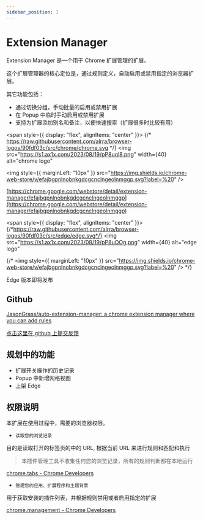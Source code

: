 ```yaml
---
sidebar_position: 1
---
```


# Extension Manager

Extension Manager 是一个用于 Chrome 扩展管理的扩展。

这个扩展管理器的核心定位是，通过规则定义，自动启用或禁用指定的浏览器扩展。

其它功能包括：

- 通过切换分组，手动批量的启用或禁用扩展
- 在 Popup 中临时手动启用或禁用扩展
- 支持为扩展添加别名和备注，以便快速搜索（扩展很多时比较有用）

<span style={{ display: "flex", alignItems: "center" }}>
  {/* https://raw.githubusercontent.com/alrra/browser-logos/90fdf03c/src/chrome/chrome.svg */}
  <img
    src="https://s1.ax1x.com/2023/08/19/pP8uql8.png"
    width={40}
    alt="chrome logo"
  ></img>
  <img
    style={{ marginLeft: "10px" }}
    src="https://img.shields.io/chrome-web-store/v/efajbgpnlnobnkgdcgcnclngeolnmggp.svg?label=%20"
  />
</span>

[https://chrome.google.com/webstore/detail/extension-manager/efajbgpnlnobnkgdcgcnclngeolnmggp](https://chrome.google.com/webstore/detail/extension-manager/efajbgpnlnobnkgdcgcnclngeolnmggp)

<span style={{ display: "flex", alignItems: "center" }}>
  {/*https://raw.githubusercontent.com/alrra/browser-logos/90fdf03c/src/edge/edge.svg*/}
  <img
    src="https://s1.ax1x.com/2023/08/19/pP8uOOg.png"
    width={40}
    alt="edge logo"
  ></img>
  {/* <img
    style={{ marginLeft: "10px" }}
    src="https://img.shields.io/chrome-web-store/v/efajbgpnlnobnkgdcgcnclngeolnmggp.svg?label=%20"
  /> */}
</span>

Edge 版本即将发布

## Github

[JasonGrass/auto-extension-manager: a chrome extension manager where you can add rules](https://github.com/JasonGrass/auto-extension-manager/tree/master)

[点击这里在 github 上提交反馈](https://github.com/JasonGrass/auto-extension-manager/issues/new?body=%0A%0A%0A%0A---%0A%3C%21--+%E2%86%91%E8%AF%B7%E5%9C%A8%E6%AD%A4%E8%A1%8C%E4%B8%8A%E6%96%B9%E5%A1%AB%E5%86%99%E9%97%AE%E9%A2%98%2F%E5%BB%BA%E8%AE%AE%E8%AF%A6%E6%83%85%E2%86%91+--%3E%0AExtension+Manager+0.0.7%0AMozilla%2F5.0+%28Windows+NT+10.0%3B+Win64%3B+x64%29+AppleWebKit%2F537.36+%28KHTML%2C+like+Gecko%29+Chrome%2F116.0.0.0+Safari%2F537.36)

## 规划中的功能

- 扩展开关操作的历史记录
- Popup 中新增网格视图
- 上架 Edge

## 权限说明

本扩展在使用过程中，需要的浏览器权限。

- `读取您的浏览记录`

目的是读取打开的标签页的中的 URL, 根据当前 URL 来进行规则和匹配和执行

> 本插件管理工具不收集任何您的浏览记录，所有的规则判断都在本地运行

[chrome.tabs - Chrome Developers](https://developer.chrome.com/docs/extensions/reference/tabs/)

- `管理您的应用、扩展程序和主题背景`

用于获取安装的插件列表，并根据规则禁用或者启用指定的扩展

[chrome.management - Chrome Developers](https://developer.chrome.com/docs/extensions/reference/management/)
